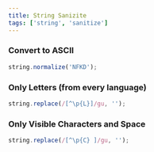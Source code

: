 ```yaml
---
title: String Sanizite
tags: ['string', 'sanitize']
---
```


### Convert to ASCII

```ts showLineNumbers
string.normalize('NFKD');
```

### Only Letters (from every language)

```ts showLineNumbers
string.replace(/[^\p{L}]/gu, '');
```

### Only Visible Characters and Space

```ts showLineNumbers
string.replace(/[^\p{C} ]/gu, '');
```
